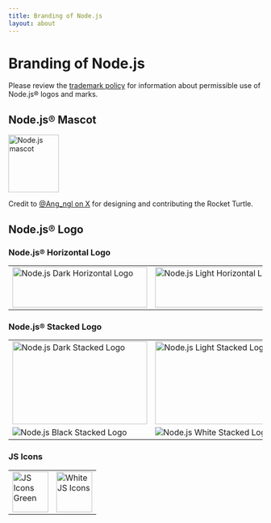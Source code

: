 ```yaml
---
title: Branding of Node.js
layout: about
---
```


# Branding of Node.js

Please review the [trademark policy](https://trademark-policy.openjsf.org/) for information about permissible use of Node.js® logos and marks.

## Node.js® Mascot

<img
  alt="Node.js mascot"
  src="/static/images/node-mascot.svg"
  className="w-[100px]"
  width="100"
  height="114"
/>

Credit to [@Ang_ngl on X](https://x.com/Ang_ngl) for designing and contributing the Rocket Turtle.

## Node.js® Logo

### Node.js® Horizontal Logo

<table>
  <tr>
    <td>
      <img
        alt="Node.js Dark Horizontal Logo"
        src="/static/logos/nodejsDark.svg"
        className="h-[80px] w-[267px]"
        width="267"
        height="80"
      />
    </td>
    <td>
      <img
        alt="Node.js Light Horizontal Logo"
        src="/static/logos/nodejsLight.svg"
        className="h-[80px] w-[267px] bg-neutral-950 p-2 dark:bg-transparent"
        width="267"
        height="80"
      />
    </td>
  </tr>
</table>

### Node.js® Stacked Logo

<table>
  <tr>
    <td>
      <img
        alt="Node.js Dark Stacked Logo"
        src="/static/logos/nodejsStackedDark.svg"
        className="h-[164px] w-[267px]"
        width="267"
        height="164"
      />
    </td>
    <td>
      <img
        alt="Node.js Light Stacked Logo"
        src="/static/logos/nodejsStackedLight.svg"
        className="h-[164px] w-[267px] rounded bg-neutral-950 p-2 dark:bg-transparent"
        width="267"
        height="164"
      />
    </td>
  </tr>
  <tr>
    <td>
      <img
        alt="Node.js Black Stacked Logo"
        src="/static/logos/nodejsStackedBlack.svg"
      />
    </td>
    <td>
      <img
        alt="Node.js White Stacked Logo"
        src="/static/logos/nodejsStackedWhite.svg"
        className="rounded bg-neutral-950 p-2 dark:bg-transparent"
      />
    </td>
  </tr>
</table>

### JS Icons

<table>
  <tr>
    <td>
      <img
        alt="JS Icons Green"
        src="/static/logos/jsIconGreen.svg"
        className="height-[80px] mx-auto w-[71px]"
        width="71"
        height="80"
      />
    </td>
    <td>
      <img
        alt="White JS Icons"
        src="/static/logos/jsIconWhite.svg"
        className="height-[80px] mx-auto w-[71px] rounded bg-neutral-950 p-2 dark:bg-transparent"
        width="71"
        height="80"
      />
    </td>
  </tr>
</table>
